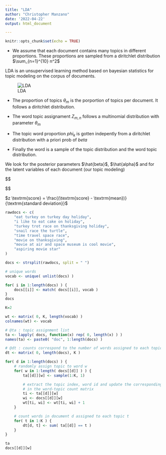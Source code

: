 ```yaml
---
title: "LDA"
author: "Christopher Manzano"
date: '2022-04-22'
output: html_document

---
```


```r
knitr::opts_chunk$set(echo = TRUE)
```

* We assume that each document contains many topics in different proportions. These proportions are sampled from a diritchlet distribution $\sum_{n=1}^{10} n^2$

LDA is an unsupervised learning method based on bayesian statistics 
for topic modeling on the corpus of documents.

![LDA](https://www.researchgate.net/publication/326140642/figure/fig1/AS:644129876873217@1530583938944/Graphical-model-of-latent-Dirichlet-allocation-LDA.png)

* The proportion of topics $\theta_m$ is the porportion of topics per document. It follows a diritchlet distribution.

* The word topic assignament $Z_{m,n}$ follows a multinomial distribution with parameter $\theta_m$ 

* The topic word proportion $phi_k$ is gotten indepently from a diritchlet distribution with a priori prob of $beta$

* Finally the word is a sample of the topic distribution and the word topic distribution.


We look for the posterior parameters $\hat{beta}$, $\hat{alpha}$ and for the latent variables of each document (our topic modeling)

$$


$$

$z \textrm{score} = \frac{(\textrm{score} - \textrm{mean})}{\textrm{standard  deviation}}$


```r

rawdocs <- c(
    "eat turkey on turkey day holiday",
    "i like to eat cake on holiday",
    "turkey trot race on thanksgiving holiday",
    "snail race the turtle",
    "time travel space race",
    "movie on thanksgiving",
    "movie at air and space museum is cool movie",
    "aspiring movie star"
)

docs <- strsplit(rawdocs, split = " ")

# unique words
vocab <- unique( unlist(docs) )

for( i in 1:length(docs) ) {
    docs[[i]] <- match( docs[[i]], vocab )
}
docs

K=2

wt <- matrix( 0, K, length(vocab) )
colnames(wt) <- vocab

# @ta : topic assignment list
ta <- lapply( docs, function(x) rep( 0, length(x) ) ) 
names(ta) <- paste0( "doc", 1:length(docs) )
```

```r
# @dt : counts correspond to the number of words assigned to each topic for each document
dt <- matrix( 0, length(docs), K )

for( d in 1:length(docs) ) { 
    # randomly assign topic to word w
    for( w in 1:length( docs[[d]] ) ) {
        ta[[d]][w] <- sample(1:K, 1) 

        # extract the topic index, word id and update the corresponding cell 
        # in the word-topic count matrix  
        ti <- ta[[d]][w]
        wi <- docs[[d]][w]
        wt[ti, wi] <- wt[ti, wi] + 1    
    }

    # count words in document d assigned to each topic t
    for( t in 1:K ) {
        dt[d, t] <- sum( ta[[d]] == t )
    }
}

ta
docs[[d]][w]
```

